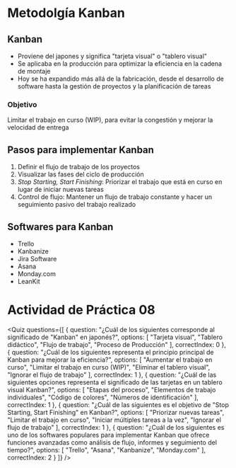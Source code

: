 
# Metodolgía Kanban

## Kanban
- Proviene del japones y significa "tarjeta visual" o "tablero visual"
- Se aplicaba en la producción para optimizar la eficiencia en la cadena de montaje
- Hoy se ha expandido más allá de la fabricación, desde el desarrollo de software hasta la gestión de proyectos y la planificación de tareas

### Objetivo
Limitar el trabajo en curso (WIP), para evitar la congestión y mejorar la velocidad de entrega

## Pasos para implementar Kanban
1. Definir el flujo de trabajo de los proyectos
2. Visualizar las fases del ciclo de producción
3. *Stop Starting, Start Finishing*: Priorizar el trabajo que está en curso en lugar de iniciar nuevas tareas
4. Control de flujo: Mantener un flujo de trabajo constante y hacer un seguimiento pasivo del trabajo realizado

## Softwares para Kanban
- Trello
- Kanbanize
- Jira Software
- Asana
- Monday.com
- LeanKit

# Actividad de Práctica 08

<Quiz questions={[
  {
    question: "¿Cuál de los siguientes corresponde al significado de \"Kanban\" en japonés?",
    options: [
      "Tarjeta visual",
      "Tablero didáctico",
      "Flujo de trabajo",
      "Proceso de Producción"
    ],
    correctIndex: 0
  },
  {
    question: "¿Cuál de los siguientes representa el principio principal de Kanban para mejorar la eficiencia?",
    options: [
      "Aumentar el trabajo en curso",
      "Limitar el trabajo en curso (WIP)",
      "Eliminar el tablero visual",
      "Ignorar el flujo de trabajo"
    ],
    correctIndex: 1
  },
  {
    question: "¿Cuál de las siguientes opciones representa el significado de las tarjetas en un tablero visual Kanban?",
    options: [
      "Etapas del proceso",
      "Elementos de trabajo individuales",
      "Código de colores",
      "Números de identificación"
    ],
    correctIndex: 1
  },
  {
    question: "¿Cuál de las siguientes es el objetivo de \"Stop Starting, Start Finishing\" en Kanban?",
    options: [
      "Priorizar nuevas tareas",
      "Limitar el trabajo en curso",
      "Iniciar múltiples tareas a la vez",
      "Ignorar el flujo de trabajo"
    ],
    correctIndex: 1
  },
  {
    question: "¿Cuál de los siguientes es uno de los softwares populares para implementar Kanban que ofrece funciones avanzadas como análisis de flujo, informes y seguimiento del tiempo?",
    options: [
      "Trello",
      "Asana",
      "Kanbanize",
      "Monday.com"
    ],
    correctIndex: 2
  }
]} />
